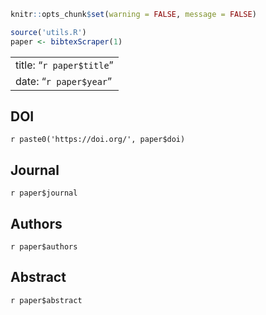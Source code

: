 ```r
knitr::opts_chunk$set(warning = FALSE, message = FALSE) 
```
```r
source('utils.R')
paper <- bibtexScraper(1)
```

---
title: "`r paper$title`"
date: "`r paper$year`"
---
## DOI
`r paste0('https://doi.org/', paper$doi)`

## Journal
`r paper$journal`

## Authors 
`r paper$authors`

## Abstract
`r paper$abstract`